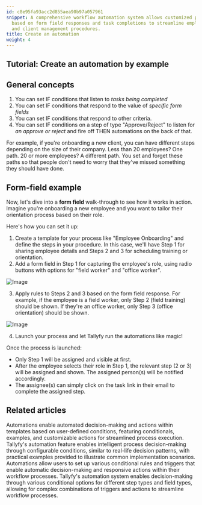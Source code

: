 ```yaml
---
id: c8e95fa93acc2d855aea90b97a057961
snippet: A comprehensive workflow automation system allows customized process paths
  based on form field responses and task completions to streamline employee onboarding
  and client management procedures.
title: Create an automation
weight: 4
---
```


## Tutorial: Create an automation by example

## General concepts

1. You can set IF conditions that listen to *tasks being completed*
2. You can set IF conditions that respond to the value of *specific form fields*
3. You can set IF conditions that respond to other criteria.
4. You can set IF conditions on a step of type "Approve/Reject" to listen for *an approve or reject* and fire off THEN automations on the back of that.

For example, if you're onboarding a new client, you can have different steps depending on the size of their company. Less than 20 employees? One path. 20 or more employees? A different path. You set and forget these paths so that people don't need to worry that they've missed something they should have done.

## Form-field example

Now, let's dive into a **form field** walk-through to see how it works in action. Imagine you're onboarding a new employee and you want to tailor their orientation process based on their role.

Here's how you can set it up:

1. Create a template for your process like "Employee Onboarding" and define the steps in your procedure. In this case, we'll have Step 1 for sharing employee details and Steps 2 and 3 for scheduling training or orientation.
2. Add a form field in Step 1 for capturing the employee's role, using radio buttons with options for "field worker" and "office worker".

![Image](https://screenshots.tallyfy.com/tallyfy%2Fpro%2Fdesktop-light-radio-field-example.png)

3. Apply rules to Steps 2 and 3 based on the form field response. For example, if the employee is a field worker, only Step 2 (field training) should be shown. If they're an office worker, only Step 3 (office orientation) should be shown.

![Image](https://screenshots.tallyfy.com/tallyfy%2Fpro%2Fdesktop-light-applying-automations-example.png)

4. Launch your process and let Tallyfy run the automations like magic!

Once the process is launched:

* Only Step 1 will be assigned and visible at first.
* After the employee selects their role in Step 1, the relevant step (2 or 3) will be assigned and shown. The assigned person(s) will be notified accordingly.
* The assignee(s) can simply click on the task link in their email to complete the assigned step.


## Related articles
<CardGrid>
<LinkTitleCard header="<b>Templates > Automations</b>" href="/products/pro/documenting/templates/automations/" > Automations enable automated decision-making and actions within templates based on user-defined conditions, featuring conditionals, examples, and customizable actions for streamlined process execution. </LinkTitleCard>
<LinkTitleCard header="<b>Automations > Examples</b>" href="/products/pro/documenting/templates/automations/examples/" > Tallyfy's automation feature enables intelligent process decision-making through configurable conditions, similar to real-life decision patterns, with practical examples provided to illustrate common implementation scenarios. </LinkTitleCard>
<LinkTitleCard header="<b>Automations > Conditionals</b>" href="/products/pro/documenting/templates/automations/conditionals/" > Automations allow users to set up various conditional rules and triggers that enable automatic decision-making and responsive actions within their workflow processes. </LinkTitleCard>
<LinkTitleCard header="<b>Conditionals > Conditionals (IF) explained</b>" href="/products/pro/documenting/templates/automations/conditionals/conditionals-explained/" > Tallyfy's automation system enables decision-making through various conditional options for different step types and field types, allowing for complex combinations of triggers and actions to streamline workflow processes. </LinkTitleCard>
</CardGrid>